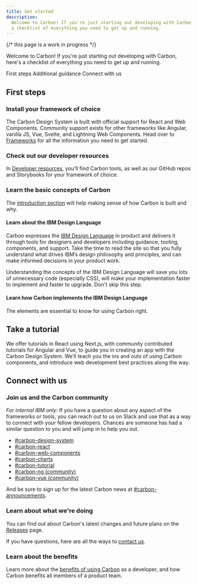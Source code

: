 ```yaml
---
title: Get started
description:
  Welcome to Carbon! If you're just starting out developing with Carbon, here's
  a checklist of everything you need to get up and running.
---
```


{/* this page is a work in progress */}

<PageDescription>

Welcome to Carbon! If you're just starting out developing with Carbon, here's a
checklist of everything you need to get up and running.

</PageDescription>

<AnchorLinks>

<AnchorLink>First steps</AnchorLink>
<AnchorLink>Additional guidance</AnchorLink>
<AnchorLink>Connect with us</AnchorLink>

</AnchorLinks>

## First steps

### Install your framework of choice

The Carbon Design System is built with official support for React and Web
Components. Community support exists for other frameworks like Angular, vanilla
JS, Vue, Svelte, and Lightning Web Components. Head over to
[Frameworks](/developing/frameworks/react) for all the information you need to
get started.

### Check out our developer resources

In [Developer resources](/developing/dev-resources/resources/), you’ll find
Carbon tools, as well as our GitHub repos and Storybooks for your framework of
choice.

### Learn the basic concepts of Carbon

The [introduction section](/all-about-carbon/what-is-carbon/) will help making
sense of how Carbon is built and why.

#### Learn about the IBM Design Language

Carbon expresses the [IBM Design Language](https://www.ibm.com/design/language/)
in product and delivers it through tools for designers and developers including
guidance, tooling, components, and support. Take the time to read the site so
that you fully understand what drives IBM’s design philosophy and principles,
and can make informed decisions in your product work.

<InlineNotification kind="warning">
Understanding the concepts of the IBM Design Language will save you lots
of unnecessary code (especially CSS), will make your implementation faster
to implement and faster to upgrade. Don't skip this step.
</InlineNotification>

#### Learn how Carbon implements the IBM Design Language

The elements are essential to know for using Carbon right.

<CardGroup>
  <MiniCard
    title="2x Grid"
    href="/elements/2x-grid/overview/"
    actionIcon="arrowRight"
    />
  <MiniCard
    title="Color"
    href="/elements/color/overview/"
    actionIcon="arrowRight"
    />
  <MiniCard
    title="Icons"
    href="/elements/icons/library/"
    actionIcon="arrowRight"
    />
  <MiniCard
    title="Pictograms"
    href="/elements/pictograms/library/"
    actionIcon="arrowRight"
    />
  <MiniCard
    title="Motion"
    href="/elements/motion/overview/"
    actionIcon="arrowRight"
    />
  <MiniCard
    title="Spacing"
    href="/elements/spacing/overview/"
    actionIcon="arrowRight"
    />
  <MiniCard
    title="Themes"
    href="/elements/themes/overview/"
    actionIcon="arrowRight"
    />
  <MiniCard
    title="Typography"
    href="/elements/typography/overview/"
    actionIcon="arrowRight"
    />
</CardGroup>


## Take a tutorial

We offer tutorials in React using Next.js, with community contributed tutorials
for Angular and Vue, to guide you in creating an app with the Carbon Design
System. We’ll teach you the ins and outs of using Carbon components, and
introduce web development best practices along the way.

<Row className="resource-card-group">
<Column colLg={4} colMd={4} noGutterSm>
  <ResourceCard
    subTitle="React tutorial using Next.js"
    href="/developing/react-tutorial/overview"
    >

<MdxIcon name="react" />

  </ResourceCard>
</Column>
<Column colLg={4} colMd={4} noGutterSm>
  <ResourceCard
      subTitle="Angular tutorial (community)"
      href="/developing/angular-tutorial/overview"
      >

<MdxIcon name="angular" />

  </ResourceCard>
</Column>
<Column colLg={4} colMd={4} noGutterSm>
  <ResourceCard
      subTitle="Vue tutorial (community)"
      href="/developing/vue-tutorial/overview"
      >

<MdxIcon name="vue" />

  </ResourceCard>
</Column>
</Row>

## Connect with us

### Join us and the Carbon community

_For internal IBM only_: If you have a question about any aspect of the
frameworks or tools, you can reach out to us on Slack and use that as a way to
connect with your fellow developers. Chances are someone has had a similar
question to you and will jump in to help you out.

- [#carbon-design-system](https://ibm-studios.slack.com/messages/C0M053VPT/)
- [#carbon-react](https://ibm-studios.slack.com/archives/C2K6RFJ1G)
- [#carbon-web-components](https://ibm-studios.slack.com/archives/CL83LMKSA)
- [#carbon-charts](https://peretz.slack.com/archives/CCA7L4MS9)
- [#carbon-tutorial](https://ibm-studios.slack.com/archives/CJUGA7P6H)
- [#carbon-ng (community)](https://ibm-studios.slack.com/archives/CBZC0LM2N)
- [#carbon-vue (community)](https://ibm-studios.slack.com/archives/CAM5P6NR1)

And be sure to sign up for the latest Carbon news at
[#carbon-announcements](https://ibm-studios.slack.com/archives/CJ35H36MP).

### Learn about what we're doing

You can find out about Carbon's latest changes and future plans on the
[Releases](/all-about-carbon/releases) page.

If you have questions, here are all the ways to [contact us](/help/contact-us).

### Learn about the benefits

Learn more about the
[benefits of using Carbon](/all-about-carbon/who-uses-carbon/) as a developer,
and how Carbon benefits all members of a product team.
